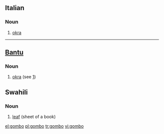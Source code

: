 ==Italian==

===Noun===
{{it-noun|gomb|m|o|i}}

# [[okra]]

----

== [[Bantu]] ==

===Noun===

# [[okra]] (see [http://en.wikipedia.org/wiki/Gumbo#Etymology])

==Swahili==

===Noun===
{{infl|sw|noun}}

# [[leaf]] (sheet of a book)

{{tbot entry|Swahili|leaf|2007|November}}

[[el:gombo]]
[[pl:gombo]]
[[tr:gombo]]
[[vi:gombo]]